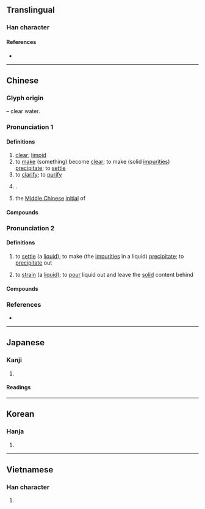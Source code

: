 {{also|澂}}
{{character info}}
==Translingual==

===Han character===
{{Han char|rn=85|rad=水|as=12|sn=15|four=32118|canj=ENOT|ids=⿰氵登}}

====References====
* {{Han ref|kx=0651.240|dkj=18315|dj=1061.260|hdz=31750.060|uh=6F84|ud=28548|bh=BCE1|bd=48353}}

----

==Chinese==
{{zh-forms|alt=澂}}

===Glyph origin===
{{Han etym}}
{{Han compound|水|alt1=氵|t1=water|登|ls=psc|c1=s|c2=p}} – clear water.

===Pronunciation 1===
{{zh-pron
|m=chéng
|m-s=
|c=cing4
|c-t=
|g=
|h=pfs=chhṳ̀n;gd=cen2
|j=
|mb=
|md=
|mn=têng
|mn-t=têng5
|w=
|x=
|mc=2+1
|oc=1,2+3
|cat=a,v,pn
}}

====Definitions====
{{zh-hanzi}}

# [[clear]]; [[limpid]]
# to [[make]] (something) become [[clear]]; to make (solid [[impurities]]) [[precipitate]]; to [[settle]]
# to [[clarify]]; to [[purify]]
# {{surname|zh}}.
# {{zh-div|母}} {{lb|zh|Chinese linguistics}} the [[Middle Chinese]] [[initial]] of {{ltc-l|澄|id=1}}

====Compounds====
{{zh-der|佛圖澄|掏澄|泓澄|澄清|攬轡澄清|澄空|澄泥硯|澄清天下|澄源正本|澄清湖|澄淨|空水澄鮮|澄瑩|淘澄飛跌|澄明|澄澹精致|澄澈|澄思寂慮|清澄|淘澄|澄心堂紙|澄觀|澄心|澄邁|端本澄源|澄海}}

===Pronunciation 2===
{{zh-pron
|m=dèng
|c=dang6
|h=gd=cen2
|mn=
|oc=n,1
|cat=v
}}

====Definitions====
{{zh-hanzi}}

# {{lb|zh|colloquial}} to [[settle]] (a [[liquid]]); to make (the [[impurities]] in a liquid) [[precipitate]]; to [[precipitate]] out
# {{lb|zh|colloquial}} to [[strain]] (a [[liquid]]); to [[pour]] liquid out and leave the [[solid]] content behind

====Compounds====
{{zh-der|澄澄|澄沙|澄漿泥|黃澄澄|碧澄澄|紅澄澄|綠澄澄}}

===References===
* {{R:yue:Hanzi}}

----

==Japanese==

===Kanji===
{{ja-kanji|grade=c|rs=水12}}

# {{rfdef|ja|sort=水12}}

====Readings====
{{ja-readings
|goon=じょう<ぢよう
|kanon=ちょう
|kun=す-ます, す-む
}}

----

==Korean==

===Hanja===
{{ko-hanja|hangeul=징|eumhun=|rv=jing|mr=ching|y=cing}}

# {{rfdef|ko|sort=水12}}

----

==Vietnamese==

===Han character===
{{vi-readings|reading=chừng, trừng, xừng|rs=水12}}

# {{rfdef|vi|sort=水12}}
